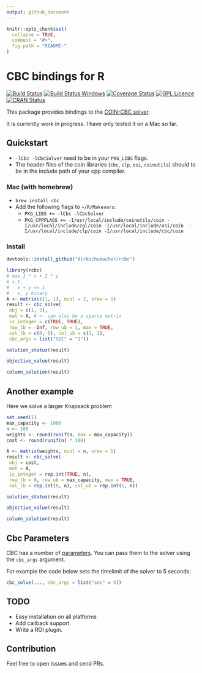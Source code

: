 ```yaml
---
output: github_document
---
```


<!-- README.md is generated from README.Rmd. Please edit that file -->

```r
knitr::opts_chunk$set(
  collapse = TRUE,
  comment = "#>",
  fig.path = "README-"
)
```

# CBC bindings for R

[![Build Status](https://travis-ci.org/dirkschumacher/ompr.svg?branch=master)](https://travis-ci.org/dirkschumacher/rcbc)
[![Build Status Windows](https://ci.appveyor.com/api/projects/status/github/dirkschumacher/rcbc?branch=master&svg=true)](https://ci.appveyor.com/project/dirkschumacher/rcbc)
[![Coverage Status](https://coveralls.io/repos/github/dirkschumacher/rcbc/badge.svg?branch=master)](https://coveralls.io/github/dirkschumacher/rcbc?branch=master)
[![GPL Licence](https://badges.frapsoft.com/os/gpl/gpl.svg?v=103)](https://opensource.org/licenses/GPL-3.0/)
[![CRAN Status](http://www.r-pkg.org/badges/version/rcbc)](http://www.r-pkg.org/badges/version/rcbc)

This package provides bindings to the [COIN-CBC solver](https://projects.coin-or.org/Cbc).

It is currently work in progress. I have only tested it on a Mac so far.

## Quickstart

* `-lCbc -lCbcSolver` need to be in your `PKG_LIBS` flags.
* The header files of the coin libraries (`cbc`, `clp`, `osi`, `coinutils`) should to be in the include path of your cpp compiler.

### Mac (with homebrew)
* `brew install cbc`
* Add the following flags to `~/R/Makevars`:
    * `PKG_LIBS += -lCbc -lCbcSolver`
    * `PKG_CPPFLAGS += -I/usr/local/include/coinutils/coin -I/usr/local/include/cgl/coin -I/usr/local/include/osi/coin  -I/usr/local/include/clp/coin -I/usr/local/include/cbc/coin`

### Install

```r
devtools::install_github("dirkschumacher/rcbc")
```

```r
library(rcbc)
# max 1 * x + 2 * y
# s.t.
#   x + y <= 1
#   x, y binary
A <- matrix(c(1, 1), ncol = 2, nrow = 1)
result <- cbc_solve(
 obj = c(1, 2),
 mat = A, # <- can also be a sparse matrix
 is_integer = c(TRUE, TRUE),
 row_lb = -Inf, row_ub = 1, max = TRUE,
 col_lb = c(0, 0), col_ub = c(1, 1),
 cbc_args = list("SEC" = "1"))
```

```r
solution_status(result)
```

```r
objective_value(result)
```

```r
column_solution(result)
```


## Another example

Here we solve a larger Knapsack problem

```r
set.seed(1)
max_capacity <- 1000
n <- 100
weights <- round(runif(n, max = max_capacity))
cost <- round(runif(n) * 100)

A <- matrix(weights, ncol = n, nrow = 1)
result <- cbc_solve(
 obj = cost,
 mat = A, 
 is_integer = rep.int(TRUE, n),
 row_lb = 0, row_ub = max_capacity, max = TRUE,
 col_lb = rep.int(0, n), col_ub = rep.int(1, n))
```


```r
solution_status(result)
```

```r
objective_value(result)
```

```r
column_solution(result)
```


## Cbc Parameters

CBC has a number of [parameters](https://projects.coin-or.org/CoinBinary/export/1059/OptimizationSuite/trunk/Installer/files/doc/cbcCommandLine.pdf). You can pass them to the solver using the `cbc_args` argument. 

For example the code below sets the timelimit of the solver to 5 seconds:

```r
cbc_solve(..., cbc_args = list("sec" = 5))
```


## TODO

* Easy installation on all platforms
* Add callback support
* Write a ROI plugin.

## Contribution

Feel free to open issues and send PRs.
